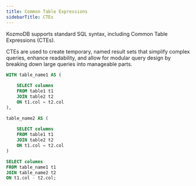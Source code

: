 ```yaml
---
title: Common Table Expressions
sidebarTitle: CTEs
---
```


KozmoDB supports standard SQL syntax, including Common Table Expressions (CTEs).

CTEs are used to create temporary, named result sets that simplify complex queries, enhance readability, and allow for modular query design by breaking down large queries into manageable parts.

```sql
WITH table_name1 AS (
    
    SELECT columns
    FROM table1 t1
    JOIN table2 t2
    ON t1.col = t2.col
),

table_name2 AS (
    
    SELECT columns
    FROM table1 t1
    JOIN table2 t2
    ON t1.col = t2.col
)

SELECT columns
FROM table_name1 t1
JOIN table_name2 t2
ON t1.col - t2.col;
```
